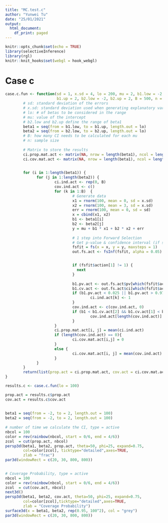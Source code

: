 ```yaml
---
title: "MC.test.c"
author: "Yunwei Tu"
date: "25/01/2021"
output:
  html_document:
    df_print: paged
---
```


```r
knitr::opts_chunk$set(echo = TRUE)
library(selectiveInference)
library(rgl)
knitr::knit_hooks$set(webgl = hook_webgl)
```

# Case c


```r
case.c.fun <- function(sd = 1, x.sd = 4, lo = 200, mu = 2, b1.low = -2, 
                       b1.up = 2, b2.low = -2, b2.up = 2, B = 500, n = 100){
        # sd: standard deviation of the errors
        # x.sd: standard deviation used when generating explanatory variables
        # lo: # of betas to be considered in the range
        # mu: value of the intercept
        # b2.low and b2.up define the range of beta1
        beta1 = seq(from = b1.low, to = b1.up, length.out = lo)
        beta2 = seq(from = b2.low, to = b2.up, length.out = lo)
        # B: how many CI needs to be calculated for each mu
        # n: sample size
  
        # Matrix to store the results
        ci.prop.mat.act <- matrix(NA, nrow = length(beta1), ncol = length(beta2))
        ci.cov.mat.act <- matrix(NA, nrow = length(beta1), ncol = length(beta2))

        
        for (i in 1:length(beta1)) {
              for (j in 1:length(beta2)) {
                      ci.ind.act <- rep(0, B)
                      cov.ind.act <- c()
                      for (k in 1:B)  {
                              # Generate data
                              x1 = rnorm(100, mean = 0, sd = x.sd)
                              x2 = rnorm(100, mean = 3, sd = x.sd)
                              err = rnorm(100, mean = 0, sd = sd)
                              x = cbind(x1, x2)
                              b1 <- beta1[i]
                              b2 <- beta2[j]
                              y = mu + b1 * x1 + b2 * x2 + err
                          
                              # 1 step into Forward Selection
                              # Get p-value & confidence interval (if significant) for beta1
                              fsfit = fs(x = x, y = y, maxsteps = 1)
                              out.fs.act <- fsInf(fsfit, alpha = 0.05)


                              if (fsfit$action[1] != 1) {
                                next
                              }
                              
                              b1.pv.act <- out.fs.act$pv[which(fsfit$action == 1)]
                              b1.cv.act <- out.fs.act$ci[which(fsfit$action == 1),]
                              if (b1.pv.act < 0.025 || b1.pv.act > 0.975) {
                                      ci.ind.act[k] <- 1
                              }
                              cov.ind.act <- c(cov.ind.act, 0)
                              if (b1 < b1.cv.act[2] && b1.cv.act[1] < b1) {
                                      cov.ind.act[length(cov.ind.act)] <- 1
                              }
                      }
                      ci.prop.mat.act[i, j] = mean(ci.ind.act)
                      if (length(cov.ind.act) == 0){
                              ci.cov.mat.act[i,j] = 0
                      }
                      else {
                              ci.cov.mat.act[i, j] = mean(cov.ind.act)
                      }
              }
        }
        return(list(prop.act = ci.prop.mat.act, cov.act = ci.cov.mat.act))
}

```



```r
results.c <- case.c.fun(lo = 100) 
```

```r
prop.act = results.c$prop.act
cov.act = results.c$cov.act
        
        
beta1 = seq(from = -2, to = 2, length.out = 100)
beta2 = seq(from = -2, to = 2, length.out = 100)
        
# number of time we calculate the CI, type = active
nbcol = 100
color = rev(rainbow(nbcol, start = 0/6, end = 4/6))
zcol  = cut(prop.act, nbcol)
persp3d(beta1, beta2, prop.act, theta=50, phi=25, expand=0.75, 
        col=color[zcol], ticktype="detailed",axes=TRUE, 
        zlab = "frac")
par3d(windowRect = c(20, 30, 800, 800))
 
```

```r
# Coverage Probability, type = active
nbcol = 100
color = rev(rainbow(nbcol, start = 0/6, end = 4/6))
zcol  = cut(cov.act, nbcol)
next3d()
persp3d(beta1, beta2, cov.act, theta=50, phi=25, expand=0.75, 
        col=color[zcol],ticktype="detailed",axes=TRUE, 
        zlab = "Coverage Probability")
surface3d(x = beta1, beta2, rep(0.95, 100^2), col = "grey")
par3d(windowRect = c(20, 30, 800, 800))
```




